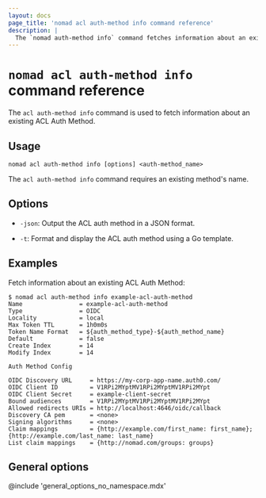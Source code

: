```yaml
---
layout: docs
page_title: 'nomad acl auth-method info command reference'
description: |
  The `nomad auth-method info` command fetches information about an existing access control list (ACL) authentication method. Review name, type, description, locality, time to live (TTL), token name format, and authentication method configuration.
---
```


# `nomad acl auth-method info` command reference

The `acl auth-method info` command is used to fetch information about an existing ACL Auth Method.

## Usage

```plaintext
nomad acl auth-method info [options] <auth-method_name>
```

The `acl auth-method info` command requires an existing method's name.

## Options

- `-json`: Output the ACL auth method in a JSON format.

- `-t`: Format and display the ACL auth method using a Go template.

## Examples

Fetch information about an existing ACL Auth Method:

```shell-session
$ nomad acl auth-method info example-acl-auth-method
Name                = example-acl-auth-method
Type                = OIDC
Locality            = local
Max Token TTL       = 1h0m0s
Token Name Format   = ${auth_method_type}-${auth_method_name}
Default             = false
Create Index        = 14
Modify Index        = 14

Auth Method Config

OIDC Discovery URL     = https://my-corp-app-name.auth0.com/
OIDC Client ID         = V1RPi2MYptMV1RPi2MYptMV1RPi2MYpt
OIDC Client Secret     = example-client-secret
Bound audiences        = V1RPi2MYptMV1RPi2MYptMV1RPi2MYpt
Allowed redirects URIs = http://localhost:4646/oidc/callback
Discovery CA pem       = <none>
Signing algorithms     = <none>
Claim mappings         = {http://example.com/first_name: first_name}; {http://example.com/last_name: last_name}
List claim mappings    = {http://nomad.com/groups: groups}
```

## General options

@include 'general_options_no_namespace.mdx'
